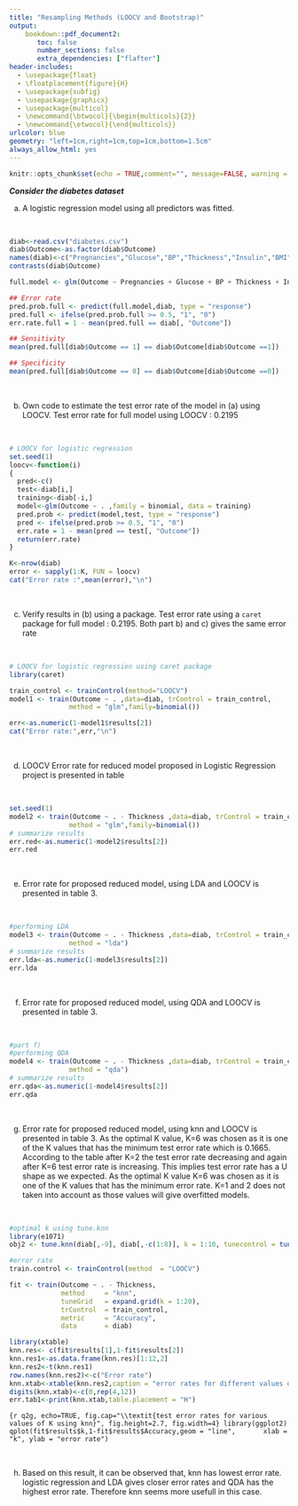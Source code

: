 ```yaml
---
title: "Resampling Methods (LOOCV and Bootstrap)"
output: 
    bookdown::pdf_document2:
       toc: false
       number_sections: false
       extra_dependencies: ["flafter"]
header-includes: 
  - \usepackage{float}
  - \floatplacement{figure}{H}
  - \usepackage{subfig}
  - \usepackage{graphicx}
  - \usepackage{multicol}
  - \newcommand{\btwocol}{\begin{multicols}{2}}
  - \newcommand{\etwocol}{\end{multicols}}
urlcolor: blue
geometry: "left=1cm,right=1cm,top=1cm,bottom=1.5cm"
always_allow_html: yes
---
```


```r
knitr::opts_chunk$set(echo = TRUE,comment="", message=FALSE, warning = FALSE)
```

***Consider the diabetes dataset***

a) A logistic regression model using all predictors was fitted. 

\begin{table}[H]
\centering
\begin{tabular}{lllll}
\hline
 & Sensitivity & Specificity & Training error rate \\
\hline
model with all predictor variables & 0.5672515 & 0.8966565 & 0.216\\
\hline
\end{tabular}
\caption{Summary for full model}
\end{table}

&nbsp;

```r
diab<-read.csv("diabetes.csv")
diab$Outcome<-as.factor(diab$Outcome)
names(diab)<-c("Pregnancies","Glucose","BP","Thickness","Insulin","BMI","DPB","Age","Outcome")
contrasts(diab$Outcome)
```

```r
full.model <- glm(Outcome ~ Pregnancies + Glucose + BP + Thickness + Insulin + BMI + DPB + Age, family = binomial, data = diab)

## Error rate
pred.prob.full <- predict(full.model,diab, type = "response")
pred.full <- ifelse(pred.prob.full >= 0.5, "1", "0")
err.rate.full = 1 - mean(pred.full == diab[, "Outcome"])

## Sensitivity
mean(pred.full[diab$Outcome == 1] == diab$Outcome[diab$Outcome ==1])

## Specificity
mean(pred.full[diab$Outcome == 0] == diab$Outcome[diab$Outcome ==0])
```

&nbsp;

b) Own code to estimate the test error rate of the model in (a) using LOOCV. Test error rate for full model using LOOCV : 0.2195

&nbsp;

```r
# LOOCV for logistic regression
set.seed(1)
loocv<-function(i)
{
  pred<-c()
  test<-diab[i,]
  training<-diab[-i,]
  model<-glm(Outcome ~ . ,family = binomial, data = training)
  pred.prob <- predict(model,test, type = "response")
  pred <- ifelse(pred.prob >= 0.5, "1", "0")
  err.rate = 1 - mean(pred == test[, "Outcome"])
  return(err.rate)
}

K<-nrow(diab)
error <- sapply(1:K, FUN = loocv)
cat("Error rate :",mean(error),"\n")
```

&nbsp;

c) Verify results in (b) using a package. Test error rate using a `caret` package for full model : 0.2195. Both part b) and c) gives the same error rate

&nbsp;

```r
# LOOCV for logistic regression using caret package
library(caret)

train_control <- trainControl(method="LOOCV")
model1 <- train(Outcome ~ . ,data=diab, trControl = train_control,
               method = "glm",family=binomial())

err<-as.numeric(1-model1$results[2])
cat("Error rate:",err,"\n")
```

&nbsp;

d) LOOCV Error rate for reduced model proposed in Logistic Regression project is presented in table

\begin{table}[H]
\centering
\begin{tabular}{lllll}
\hline
 & Using logistic regression & Using LDA & Using QDA & Using KNN for K=6\\
\hline
Test error rate &  0.2185 & 0.219 & 0.2375 & 0.1665\\
\hline
\end{tabular}
\caption{Error rates using LOOCV}
\end{table}

&nbsp;

```r
set.seed(1)
model2 <- train(Outcome ~ . - Thickness ,data=diab, trControl = train_control,
               method = "glm",family=binomial())
# summarize results
err.red<-as.numeric(1-model2$results[2])
err.red


```

&nbsp;

e) Error rate for proposed reduced model, using LDA and LOOCV is presented in table 3.

&nbsp;

```r
#performing LDA
model3 <- train(Outcome ~ . - Thickness ,data=diab, trControl = train_control,
               method = "lda")
# summarize results
err.lda<-as.numeric(1-model3$results[2])
err.lda
```

&nbsp;

f) Error rate for proposed reduced model, using QDA and LOOCV is presented in table 3.

&nbsp;

```r
#part f)
#performing QDA
model4 <- train(Outcome ~ . - Thickness ,data=diab, trControl = train_control,
               method = "qda")
# summarize results
err.qda<-as.numeric(1-model4$results[2])
err.qda
```

&nbsp;

g) Error rate for proposed reduced model, using knn and LOOCV is presented in table 3. As the optimal K value, K=6 was chosen as it is one of the K values that has the minimum test error rate which is 0.1665. According to the table after K=2 the test error rate decreasing and again after K=6 test error rate is increasing. This implies test error rate has a U shape as we expected. As the optimal K value K=6 was chosen as it is one of the K values that has the minimum error rate. K=1 and 2 does not taken into account as those values will give overfitted models.

&nbsp;

```r
#optimal k using tune.knn
library(e1071)
obj2 <- tune.knn(diab[,-9], diab[,-c(1:8)], k = 1:10, tunecontrol = tune.control(sampling = "cross",cross = nrow(diab)))
```

```r
#error rate 
train.control <- trainControl(method  = "LOOCV")

fit <- train(Outcome ~ . - Thickness,
             method     = "knn",
             tuneGrid   = expand.grid(k = 1:20),
             trControl  = train_control,
             metric     = "Accuracy",
             data       = diab)
```

```r
library(xtable)
knn.res<- c(fit$results[1],1-fit$results[2])
knn.res1<-as.data.frame(knn.res)[1:12,2]
knn.res2<-t(knn.res1)
row.names(knn.res2)<-c("Error rate")
knn.xtab<-xtable(knn.res2,caption = "error rates for different values of k using LOOCV")
digits(knn.xtab)<-c(0,rep(4,12))
err.tab1<-print(knn.xtab,table.placement = "H")
```


```{r q2g, echo=TRUE, fig.cap="\\textit{test error rates for various values of K using knn}", fig.height=2.7, fig.width=4}
library(ggplot2)
qplot(fit$results$k,1-fit$results$Accuracy,geom = "line",
      xlab = "k", ylab = "error rate")
```

&nbsp;

h)  Based on this result, it can be observed that, knn has lowest error rate. logistic regression and LDA gives closer error rates and QDA has the highest error rate. Therefore knn seems more usefull in this case.

